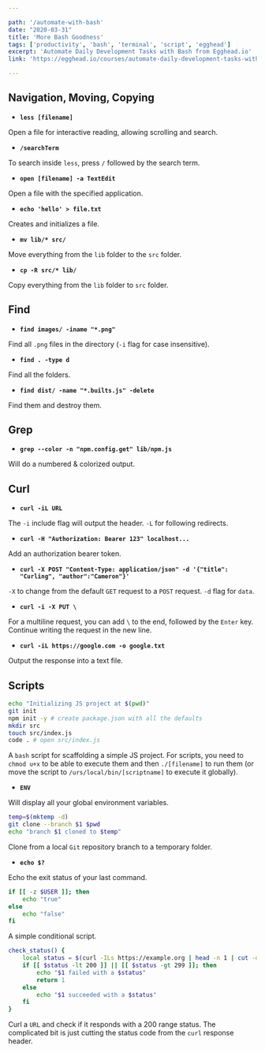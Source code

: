 ```yaml
---

path: '/automate-with-bash'
date: "2020-03-31"
title: 'More Bash Goodness'
tags: ['productivity', 'bash', 'terminal', 'script', 'egghead']
excerpt: 'Automate Daily Development Tasks with Bash from Egghead.io'
link: 'https://egghead.io/courses/automate-daily-development-tasks-with-bash'

---
```


## Navigation, Moving, Copying

- **`less [filename]`**

Open a file for interactive reading, allowing scrolling and search.

- **`/searchTerm`**

To search inside `less`, press `/` followed by the search term.

- **`open [filename] -a TextEdit`**

Open a file with the specified application.

- **`echo 'hello' > file.txt`**

Creates and initializes a file.

- **`mv lib/* src/`**

Move everything from the `lib` folder to the `src` folder.

- **`cp -R src/* lib/`**

Copy everything from the `lib` folder to `src` folder.

## Find

- **`find images/ -iname "*.png"`**

Find all `.png` files in the directory (`-i` flag for case insensitive).

- **`find . -type d`**

Find all the folders.

- **`find dist/ -name "*.builts.js" -delete`**

Find them and destroy them.

## Grep

- **`grep --color -n "npm.config.get" lib/npm.js`**

Will do a numbered & colorized output.

## Curl

- **`curl -iL URL`**

The `-i` include flag will output the header. `-L` for following redirects.

- **`curl -H "Authorization: Bearer 123" localhost...`**

Add an authorization bearer token.

- **`curl -X POST "Content-Type: application/json" -d '{"title": "Curling", "author":"Cameron"}' `**

`-X` to change from the default `GET` request to a `POST` request. `-d` flag for `data`.

- **`curl -i -X PUT \`**

For a multiline request, you can add `\` to the end, followed by the `Enter` key. Continue writing the request in the new line.

- **`curl -iL https://google.com -o google.txt`**

Output the response into a text file.

## Scripts
```bash
echo "Initializing JS project at $(pwd)"
git init
npm init -y # create package.json with all the defaults
mkdir src
touch src/index.js
code . # open src/index.js
```

A `bash` script for scaffolding a simple JS project. For scripts, you need to `chmod u+x` to be able to execute them and then `./[filename]` to run them (or move the script to `/urs/local/bin/[scriptname]` to execute it globally).

- **`ENV`**

Will display all your global environment variables.

```bash
temp=$(mktemp -d)
git clone --branch $1 $pwd
echo "branch $1 cloned to $temp"
```

Clone from a local `Git` repository branch to a temporary folder.

- **`echo $?`**

Echo the exit status of your last command.

```bash
if [[ -z $USER ]]; then
    echo "true"
else
    echo "false"
fi
```
A simple conditional script.

```bash
check_status() {
    local status = $(curl -ILs https://example.org | head -n 1 | cut -d ' ' -f 2)
    if [[ $status -lt 200 ]] || [[ $status -gt 299 ]]; then
        echo "$1 failed with a $status"
        return 1
    else
        echo "$1 succeeded with a $status"
    fi
}
```

Curl a `URL` and check if it responds with a 200 range status. The complicated bit is just cutting the status code from the `curl` response header.
